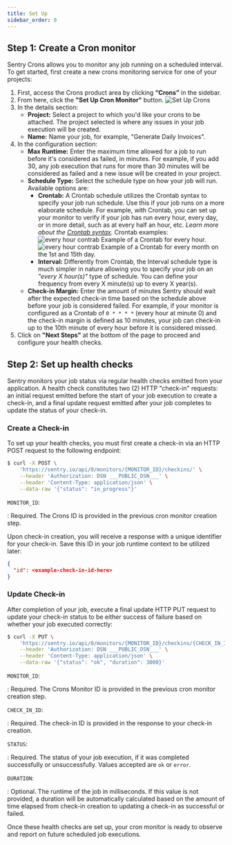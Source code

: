 ```yaml
---
title: Set Up
sidebar_order: 0
---
```


## Step 1: Create a Cron monitor

Sentry Crons allows you to monitor any job running on a scheduled interval. To get started, first create a new crons monitoring service for one of your projects:

1. First, access the Crons product area by clicking **“Crons”** in the sidebar.
2. From here, click the **"Set Up Cron Monitor"** button.
    ![Set Up Crons](cron-setup.png)
3. In the details section:
    - **Project:** Select a project to which you'd like your crons to be attached. The project selected is where any issues in your job execution will be created.
    - **Name:** Name your job, for example, "Generate Daily Invoices".
4. In the configuration section:
    - **Max Runtime:** Enter the maximum time allowed for a job to run before it's considered as failed, in minutes. For example, if you add 30, any job execution that runs for more than 30 minutes will be considered as failed and a new issue will be created in your project.
    - **Schedule Type:** Select the schedule type on how your job will run. Available options are:
        - **Crontab:** A Crontab schedule utilizes the Crontab syntax to specify your job run schedule. Use this if your job runs on a more elaborate schedule. For example, with Crontab, you can set up your monitor to verify if your job has run every hour, every day, or in more detail, such as at every half an hour, etc. *Learn more about the [Crontab syntax](https://en.wikipedia.org/wiki/Cron).* Crontab examples:
            ![every hour contrab](cron-setup-crontab-example-1.png)
            Example of a Crontab for every hour.
            ![every hour contrab](cron-setup-crontab-example-2.png)
            Example of a Crontab for every month on the 1st and 15th day.
        - **Interval:** Differently from Crontab, the Interval schedule type is much simpler in nature allowing you to specify your job on an *"every X hour(s)"* type of schedule. You can define your frequency from every X minute(s) up to every X year(s).
    - **Check-in Margin:** Enter the amount of minutes Sentry should wait after the expected check-in time based on the schedule above before your job is considered failed.  For example, if your monitor is configured as a Crontab of `0 * * * *` (every hour at minute 0) and the check-in margin is defined as 10 minutes, your job can check-in up to the 10th minute of every hour before it is considered missed.
5. Click on **"Next Steps"** at the bottom of the page to proceed and configure your health checks.


## Step 2: Set up health checks

Sentry monitors your job status via regular health checks emitted from your application. A health check constitutes two (2) HTTP "check-in" requests: an initial request emitted before the start of your job execution to create a check-in, and a final update request emitted after your job completes to update the status of your check-in.

### Create a Check-in

To set up your health checks, you must first create a check-in via an HTTP POST request to the following endpoint:

```bash {tabTitle: curl}
$ curl -X POST \
    'https://sentry.io/api/0/monitors/{MONITOR_ID}/checkins/' \
    --header 'Authorization: DSN ___PUBLIC_DSN___' \
    --header 'Content-Type: application/json' \
    --data-raw '{"status": "in_progress"}'
```

`MONITOR_ID`:

: Required. The Crons ID is provided in the previous cron monitor creation step.

Upon check-in creation, you will receive a response with a unique identifier for your check-in. Save this ID in your job runtime context to be utilized later:

```json
{
  "id": <example-check-in-id-here>
}
```

### Update Check-in

After completion of your job, execute a final update HTTP PUT request to update your check-in status to be either success of failure based on whether your job executed correctly:

```bash {tabTitle: curl}
$ curl -X PUT \
    'https://sentry.io/api/0/monitors/{MONITOR_ID}/checkins/{CHECK_IN_ID}/' \
    --header 'Authorization: DSN ___PUBLIC_DSN___' \
    --header 'Content-Type: application/json' \
    --data-raw '{"status": "ok", "duration": 3000}'
```

`MONITOR_ID`:

: Required. The Crons Monitor ID is provided in the previous cron monitor creation step.

`CHECK_IN_ID`:

: Required. The check-in ID is provided in the response to your check-in creation.

`STATUS`:

: Required. The status of your job execution, if it was completed successfully or unsuccessfully. Values accepted are `ok` or `error`.

`DURATION`:

: Optional. The runtime of the job in milliseconds. If this value is not provided, a duration will be automatically calculated based on the amount of time elapsed from check-in creation to updating a check-in as successful or failed.

Once these health checks are set up, your cron monitor is ready to observe and report on future scheduled job executions.
